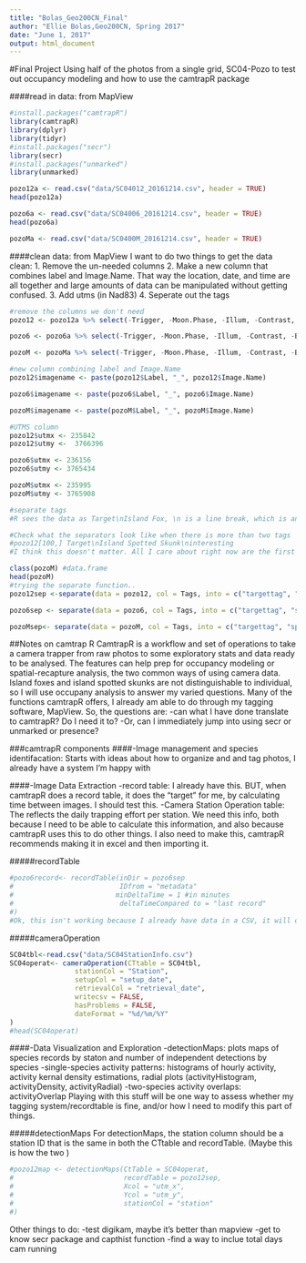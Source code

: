 ```yaml
---
title: "Bolas_Geo200CN_Final"
author: "Ellie Bolas,Geo200CN, Spring 2017"
date: "June 1, 2017"
output: html_document
---
```

#Final Project
Using half of the photos from a single grid, SC04-Pozo to test out occupancy modeling and how to use the camtrapR package

####read in data: from MapView
```r
#install.packages("camtrapR")
library(camtrapR)
library(dplyr)
library(tidyr)
#install.packages("secr")
library(secr)
#install.packages("unmarked")
library(unmarked)

pozo12a <- read.csv("data/SC04012_20161214.csv", header = TRUE)
head(pozo12a)

pozo6a <- read.csv("data/SC04006_20161214.csv", header = TRUE)
head(pozo6a)

pozoMa <- read.csv("data/SC0400M_20161214.csv", header = TRUE)

```


####clean data: from MapView
I want to do two things to get the data clean:
1. Remove the un-needed columns
2. Make a new column that combines label and Image.Name. That way the location, date, and time are all together and large amounts of data can be manipulated without getting confused.
3. Add utms (in Nad83)
4. Seperate out the tags
```r
#remove the columns we don't need
pozo12 <- pozo12a %>% select(-Trigger, -Moon.Phase, -Illum, -Contrast, -Brightness, -Sharpness, -Sensitivity, -Battery.Volts., -Saturation, -Serial.., -Narrative, -Firmware, -Image.Path, -Ir, -Vir, -Original.File.Name, -Location.Latitude, -Location.Longitude)

pozo6 <- pozo6a %>% select(-Trigger, -Moon.Phase, -Illum, -Contrast, -Brightness, -Sharpness, -Sensitivity, -Battery.Volts., -Saturation, -Serial.., -Narrative, -Firmware, -Image.Path, -Ir, -Vir, -Original.File.Name, -Location.Latitude, -Location.Longitude)

pozoM <- pozoMa %>% select(-Trigger, -Moon.Phase, -Illum, -Contrast, -Brightness, -Sharpness, -Sensitivity, -Battery.Volts., -Saturation, -Serial.., -Narrative, -Firmware, -Image.Path, -Ir, -Vir, -Original.File.Name, -Location.Latitude, -Location.Longitude)

#new column combining label and Image.Name
pozo12$imagename <- paste(pozo12$Label, "_", pozo12$Image.Name)

pozo6$imagename <- paste(pozo6$Label, "_", pozo6$Image.Name)

pozoM$imagename <- paste(pozoM$Label, "_", pozoM$Image.Name)

#UTMS column
pozo12$utmx <- 235842
pozo12$utmy <-  3766396

pozo6$utmx <- 236156
pozo6$utmy <- 3765434

pozoM$utmx <- 235995
pozoM$utmy <- 3765908

#separate tags
#R sees the data as Target\nIsland Fox, \n is a line break, which is an escape character. "\" or "\n" is a character itself

#Check what the separators look like when there is more than two tags
#pozo12[100,] Target\nIsland Spotted Skunk\ninteresting
#I think this doesn't matter. All I care about right now are the first two

class(pozoM) #data.frame
head(pozoM)
#trying the separate function..
pozo12sep <-separate(data = pozo12, col = Tags, into = c("targettag", "speciestag"), sep = "\n", remove = FALSE, fill = "right")

pozo6sep <- separate(data = pozo6, col = Tags, into = c("targettag", "speciestag"), sep = "\n", remove = FALSE, fill = "right")

pozoMsep<- separate(data = pozoM, col = Tags, into = c("targettag", "speciestag"), sep = "\n", remove = FALSE, fill = "right")

```

##Notes on camtrap R
CamtrapR is a workflow and set of operations to take a camera trapper from raw photos to some exploratory stats and data ready to be analysed. The features can help prep for occupancy modeling or spatial-recapture analysis, the two common ways of using camera data. Island foxes and island spotted skunks are not distinguishable to individual, so I will use occupany analysis to answer my varied questions. Many of the functions camtrapR offers, I already am able to do through my tagging software, MapView. So, the questions are:
-can what I have done translate to camtrapR? Do I need it to? -Or, can I immediately jump into using secr or unmarked or presence?

###camtrapR components
####-Image management and species identifacation: 
Starts with ideas about how to organize and and tag photos, I already have a system I'm happy with

####-Image Data Extraction
  -record table: I already have this. BUT, when camtrapR does a record table, it does the "target" for me, by calculating time between images. I should test this.
  -Camera Station Operation table: The reflects the daily trapping effort per station. We need this info, both because I need to be able to calculate this information, and also because camtrapR uses this to do other things. I also need to make this, camtrapR recommends making it in excel and then importing it. 
  
#####recordTable 
```r
#pozo6record<- recordTable(inDir = pozo6sep
#                          IDfrom = "metadata"
#                         minDeltaTime = 1 #in minutes
#                          deltaTimeCompared to = "last record"
#)
#Ok, this isn't working because I already have data in a CSV, it will only work if I do it with photos in some kind of directory. I already have my interns do this. But maybe I should use this program?????

```

#####cameraOperation
```r
SC04tbl<-read.csv("data/SC04StationInfo.csv")
SC04operat<- cameraOperation(CTtable = SC04tbl,
                stationCol = "Station",
                setupCol = "setup_date",
                retrievalCol = "retrieval_date",
                writecsv = FALSE,
                hasProblems = FALSE,
                dateFormat = "%d/%m/%Y"
)
#head(SC04operat)

```

####-Data Visualization and Exploration
  -detectionMaps: plots maps of species records by staton and number of independent detections by species
  -single-species activity patterns: histograms of hourly activity, activity kernal density estimations, radial plots (activityHistogram, activityDensity, activityRadial)
  -two-species activity overlaps: activityOverlap
Playing with this stuff will be one way to assess whether my tagging system/recordtable is fine, and/or how I need to modify this part of things. 

#####detectionMaps
For detectionMaps, the station column should be a station ID that is the same in both the CTtable and recordTable. (Maybe this is how the two )
```r
#pozo12map <- detectionMaps(CtTable = SC04operat, 
#                           recordTable = pozo12sep,
#                           Xcol = "utm_x",
#                           Ycol = "utm_y",
#                           stationCol = "station"
#)


```



Other things to do: 
-test digikam, maybe it's better than mapview
-get to know secr package and capthist function
-find a way to inclue total days cam running

